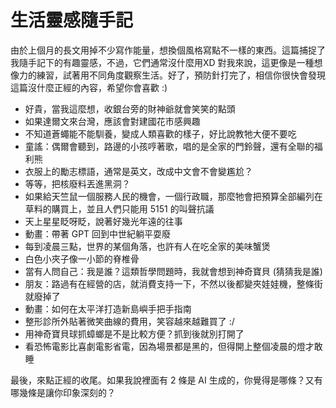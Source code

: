 # 生活靈感隨手記

由於上個月的長文用掉不少寫作能量，想換個風格寫點不一樣的東西。這篇捕捉了我隨手記下的有趣靈感，不過，它們通常沒什麼用XD 對我來說，這更像是一種想像力的練習，試著用不同角度觀察生活。好了，預防針打完了，相信你很快會發現這篇沒什麼正經的內容，希望你會喜歡 :)

- 好貴，當我這麼想，收銀台旁的財神爺就會笑笑的點頭
- 如果達爾文來台灣，應該會對建國花市感興趣
- 不知道蒼蠅能不能馴養，變成人類喜歡的樣子，好比說教牠大便不要吃
- 童謠：偶爾會聽到，路邊的小孩哼著歌，唱的是全家的門鈴聲，還有全聯的福利熊
- 衣服上的勵志標語，通常是英文，改成中文會不會變尷尬？
- 等等，把核廢料丟進黑洞？
- 如果給天竺鼠一個服務人民的機會，一個行政職，那麼牠會把預算全部編列在草料的購買上，並且人們只能用 5151 的叫聲抗議
- 天上星星眨呀眨，說著好幾光年遠的往事
- 動畫：帶著 GPT 回到中世紀躺平耍廢
- 每到凌晨三點，世界的某個角落，也許有人在吃全家的美味蟹煲
- 白色小夾子像一小節的脊椎骨
- 當有人問自己：我是誰？這類哲學問題時，我就會想到神奇寶貝 (猜猜我是誰)
- 朋友：路過有在經營的店，就消費支持一下，不然以後都變夾娃娃機，整條街就廢掉了
- 動畫：如何在太平洋打造新島嶼手把手指南
- 整形診所外貼著微笑曲線的費用，笑容越來越難買了 :/
- 用神奇寶貝球抓蟑螂是不是比較方便？抓到後就別打開了
- 看恐怖電影比喜劇電影省電，因為場景都是黑的，但得開上整個凌晨的燈才敢睡

最後，來點正經的收尾。如果我說裡面有 2 條是 AI 生成的，你覺得是哪條？又有哪幾條是讓你印象深刻的？